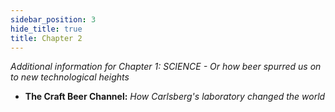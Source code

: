 ```yaml
---
sidebar_position: 3
hide_title: true
title: Chapter 2
---
```



*Additional information for Chapter 1: SCIENCE - Or how beer spurred us on to new technological heights*

- __The Craft Beer Channel:__ *How Carlsberg's laboratory changed the world*
<YouTubeEmbed URL="https://www.youtube.com/embed/jtfEWnPsNng" />